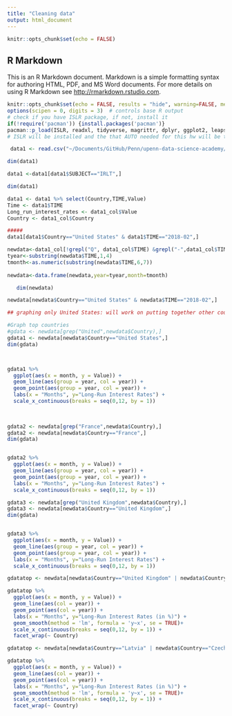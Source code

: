 ```yaml
---
title: "Cleaning data"
output: html_document
---
```


```r
knitr::opts_chunk$set(echo = FALSE)
```

## R Markdown

This is an R Markdown document. Markdown is a simple formatting syntax for authoring HTML, PDF, and MS Word documents. For more details on using R Markdown see <http://rmarkdown.rstudio.com>.

```r
knitr::opts_chunk$set(echo = FALSE, results = "hide", warning=FALSE, message=FALSE, fig.width=8, fig.height=4)
options(scipen = 0, digits = 3)  # controls base R output
# check if you have ISLR package, if not, install it
if(!require('pacman')) {install.packages('pacman')}
pacman::p_load(ISLR, readxl, tidyverse, magrittr, dplyr, ggplot2, leaps, car, contrast) 
# ISLR will be installed and the that AUTO needed for this hw will be there
```


```r
 data1 <- read.csv("~/Documents/GitHub/Penn/upenn-data-science-academy/Final Project/Data/OECD Data/long_term_interest_rates.csv", header=T, stringsAsFactors = FALSE)

dim(data1)
```

```r
data1 <-data1[data1$SUBJECT=="IRLT",]

dim(data1)
```


```r
data1 <- data1 %>% select(Country,TIME,Value)
Time <- data1$TIME
Long_run_interest_rates <- data1_col$Value
Country <- data1_col$Country

#####
data1[data1$Country=="United States" & data1$TIME=="2018-02",]

newdata<-data1_col[!grepl("Q", data1_col$TIME) &grepl("-",data1_col$TIME),]
tyear<-substring(newdata$TIME,1,4)
tmonth<-as.numeric(substring(newdata$TIME,6,7))
 
newdata<-data.frame(newdata,year=tyear,month=tmonth)

   dim(newdata)

```
```r
newdata[newdata$Country=="United States" & newdata$TIME=="2018-02",]
```


```r
## graphing only United States: will work on putting together other countries tomorrow

#Graph top countries
#gdata <- newdata[grep("United",newdata$Country),]
gdata1 <- newdata[newdata$Country=="United States",]
dim(gdata)




```


```r
gdata1 %>% 
  ggplot(aes(x = month, y = Value)) +
  geom_line(aes(group = year, col = year)) +
  geom_point(aes(group = year, col = year)) +
  labs(x = "Months", y="Long-Run Interest Rates") +
  scale_x_continuous(breaks = seq(0,12, by = 1)) 
  
            
```


```r
gdata2 <- newdata[grep("France",newdata$Country),]
gdata2 <- newdata[newdata$Country=="France",]
dim(gdata)


gdata2 %>% 
  ggplot(aes(x = month, y = Value)) +
  geom_line(aes(group = year, col = year)) +
  geom_point(aes(group = year, col = year)) +
  labs(x = "Months", y="Long-Run Interest Rates") +
  scale_x_continuous(breaks = seq(0,12, by = 1)) 
```
```r
gdata3 <- newdata[grep("United Kingdom",newdata$Country),]
gdata3 <- newdata[newdata$Country=="United Kingdom",]
dim(gdata)


gdata3 %>% 
  ggplot(aes(x = month, y = Value)) +
  geom_line(aes(group = year, col = year)) +
  geom_point(aes(group = year, col = year)) +
  labs(x = "Months", y="Long-Run Interest Rates") +
  scale_x_continuous(breaks = seq(0,12, by = 1)) 
```

```r

gdatatop <- newdata[newdata$Country=="United Kingdom" | newdata$Country=="United States" | newdata$Country=="India" | newdata$Country=="France",]

gdatatop %>% 
  ggplot(aes(x = month, y = Value)) +
  geom_line(aes(col = year)) +
  geom_point(aes(col = year)) +
  labs(x = "Months", y="Long-Run Interest Rates (in %)") +
  geom_smooth(method = 'lm', formula = 'y~x', se = TRUE)+
  scale_x_continuous(breaks = seq(0,12, by = 1)) + 
  facet_wrap(~ Country)

```
```r
gdatatop <- newdata[newdata$Country=="Latvia" | newdata$Country=="Czech Republic" | newdata$Country=="Colombia" | newdata$Country=="Mexico",]

gdatatop %>% 
  ggplot(aes(x = month, y = Value)) +
  geom_line(aes(col = year)) +
  geom_point(aes(col = year)) +
  labs(x = "Months", y="Long-Run Interest Rates (in %)") +
  geom_smooth(method = 'lm', formula = 'y~x', se = TRUE)+
  scale_x_continuous(breaks = seq(0,12, by = 1)) + 
  facet_wrap(~ Country)
```

